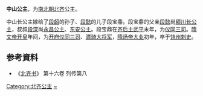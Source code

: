 {{東亞女性歷史人物
| 名稱=中山公主
| 身份=[[北齐|北齐]]公主
| 畫像=
| 說明=
| 姓=高
| 封爵=[[公主|公主]]
| 位號=
| 封號=中山公主
| 出生年=
| 婚年=
| 逝世年=
| 同胞姊妹=
| 父親=
| 夫之父=[[段懿|段懿]]
| 夫=[[段宝鼎|段宝鼎]]
|}}
'''中山公主'''，为[[南北朝|南北朝]][[北齐|北齐]]公主。

中山长公主嫁给了[[段韶|段韶]]的孙子、[[段懿|段懿]]的儿子段宝鼎。段宝鼎的父亲[[段懿|段懿]]尚[[颍川公主_(北齐)|颍川长公主]]，叔叔[[段深|段深]]尚[[永昌公主|永昌公主]]、[[东安公主|东安公主]]。段宝鼎在[[齐后主|齐后主]][[武平_(北齐)|武平]]末年，为[[仪同三司|仪同三司]]。[[隋文帝|隋文帝]][[开皇|开皇]]年间，为[[开府仪同三司|开府仪同三司]]、[[骠骑大将军|骠骑大将军]]，[[隋炀帝|隋炀帝]][[大业_(年号)|大业]]初年，卒于[[饶州_(隋朝)|饶州]][[刺史|刺史]]。

== 参考資料 ==
*《[[北齐书|北齐书]]》 第十六卷 列传第八

[[Category:北齐公主|Category:北齐公主]]
[[Category:高姓|~]]